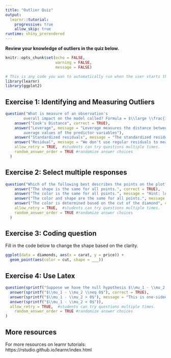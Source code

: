 ```yaml
---
title: "Outlier Quiz"
output: 
  learnr::tutorial:
    progressive: true
    allow_skip: true
runtime: shiny_prerendered
---
```


**Review your knowledge of outliers in the quiz below.**

```r
knitr::opts_chunk$set(echo = FALSE, 
                      warning = FALSE, 
                      message = FALSE)
```


```r
# This is any code you wan to automatically run when the user starts the quiz
library(learnr)
library(ggplot2)
```

## Exercise 1: Identifying and Measuring Outliers


```r
question("What is measure of an observation's 
        overall impact on the model called? Formula = $\\large \\frac{1}{p}(std. res._{i})^{2}(\\frac{h_{i}}{1-h_{i}})$",
    answer("Cook's Distance", correct = TRUE),
    answer("Leverage", message = "Leverage measures the distance between an observation's values of the predictor variables and the 
        average values of the predictor variables"),
    answer("Standardized residuals", message = "The standardized residual is the residual divided by the standard error. The residual is an observation's actual value minus the model's predicted value for that observation."), 
    answer("Residual", message = "We don't use regular residuals to measure outliers. Try again."),
    allow_retry = TRUE,  #students can try questions multiple times. 
    random_answer_order = TRUE #randomize answer choices
  )
```

## Exercise 2: Select multiple responses 

```r
question("Which of the following best describes the points on the plot?",
    answer("The shape is the same for all points.", correct = TRUE),
    answer("The color is the same for all points.", message = "Hint: look at the aesthetic"),
    answer("The color and shape are the same for all points.", message = "Are shape and color defined in the aesthetic?"), 
    answer("The color is determined based on the cut of the diamond", correct = TRUE),
    allow_retry = TRUE,  #students can try questions multiple times. 
    random_answer_order = TRUE #randomize answer choices
  )
```

## Exercise 3: Coding question 

Fill in the code below to change the shape based on the clarity. 
```r
ggplot(data = diamonds, aes(x = carat, y = price)) +
  geom_point(aes(color = cut, shape = ___))
```

## Exercise 4: Use Latex 

```r
question(sprintf("Suppose we have the null hypothesis $\\mu_1 - \\mu_2 = 0$. Which is of the following is a two-sided alternative hypohteiss?"),
  answer(sprintf("$\\mu_1 - \\mu_2 \\neq 0$"), correct = TRUE),
  answer(sprintf("$\\mu_1 - \\mu_2 > 0$"), message = "This is one-sided"),
  answer(sprintf("$\\mu_1 - \\mu_2 < 0$")),
  allow_retry = TRUE,  #students can try questions multiple times. 
    random_answer_order = TRUE #randomize answer choices
)
```

## More resources

For more resources on learnr tutorials: https://rstudio.github.io/learnr/index.html